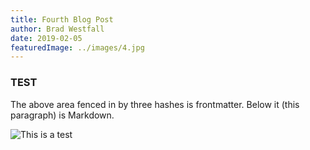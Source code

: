 ```yaml
---
title: Fourth Blog Post
author: Brad Westfall
date: 2019-02-05
featuredImage: ../images/4.jpg
---
```


### TEST

The above area fenced in by three hashes is frontmatter. Below it (this paragraph) is Markdown.

![This is a test](../images/5.jpg)
